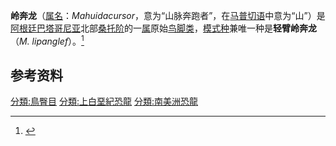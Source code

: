 {{Automatic taxobox
| fossil_range = [[桑托阶|桑托阶]]<br />~{{fossil range|86|83}}
| taxon = Mahuidacursor
| authority = Cruzado Caballero ''et al.'' 2019 
| type_species = '''轻臂岭奔龙<br />''Mahuidacursor lipanglef'''''
| type_species_authority = Cruzado Caballero ''et al.'' 2019
}}
'''岭奔龙'''（[[属名|属名]]：''Mahuidacursor''，意为“山脉奔跑者”，{{lang|arn|mahuida}}在[[马普切语|马普切语]]中意为“山”）是[[阿根廷|阿根廷]][[巴塔哥尼亚|巴塔哥尼亚]]北部{{link-en|内乌肯盆地|Neuquén Basin}}[[桑托阶|桑托阶]]{{link-en|下营组|Bajo de la Carpa Formation}}的一[[属|属]]原始[[鸟脚类|鸟脚类]]，[[模式种|模式种]]兼唯一种是'''轻臂岭奔龙'''（''M. lipanglef''）。<ref name="Cruzado-Caballero2019">{{cite journal |last1=Cruzado Caballero |first1=P. |last2=Gasca |first2=J.M. |last3=Filippi |first3=L.S. |last4=Cerda |first4=I. |last5=Garrido |first5=A.C. |title=A new ornithopod dinosaur from the Santonian of Northern Patagonia (Rincón de los Sauces, Argentina) |journal=Cretaceous Research |date=2019 |volume=98 |pages=211–229 |doi=10.1016/j.cretres.2019.02.014 |url=http://zaguan.unizar.es/record/87827 |access-date=2020-12-03 |archive-date=2020-09-12 |archive-url=https://web.archive.org/web/20200912212955/http://zaguan.unizar.es/record/87827 |dead-url=no }}</ref>

== 参考资料 ==
{{reflist}}
{{Ornithopoda|O.}}
{{Taxonbar}}
[[分類:鳥臀目|分類:鳥臀目]]
[[分類:上白堊紀恐龍|分類:上白堊紀恐龍]]
[[分類:南美洲恐龍|分類:南美洲恐龍]]